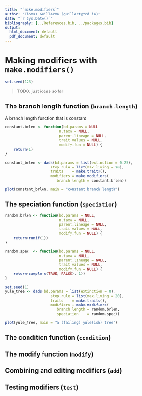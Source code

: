 ```yaml
---
title: "`make.modifiers`"
author: "Thomas Guillerme (guillert@tcd.ie)"
date: "`r Sys.Date()`"
bibliography: [../References.bib, ../packages.bib]
output:
  html_document: default
  pdf_document: default
---
```


# Making modifiers with `make.modifiers()` {#makemodifiers}

```r
set.seed(123)
```

> TODO: just ideas so far


## The branch length function (`branch.length`)

A branch length function that is constant

```r
constant.brlen <- function(bd.params = NULL,
                         n.taxa = NULL,
                         parent.lineage = NULL,
                         trait.values = NULL,
                         modify.fun = NULL) {
    return(1)
}

constant_brlen <- dads(bd.params = list(extinction = 0.25),
                     stop.rule = list(max.living = 20),
                     traits    = make.traits(),
                     modifiers = make.modifiers(
                        branch.length = constant.brlen))

plot(constant_brlen, main = "constant branch length")
```

## The speciation function (`speciation`)


```r
random.brlen <- function(bd.params = NULL,
                         n.taxa = NULL,
                         parent.lineage = NULL,
                         trait.values = NULL,
                         modify.fun = NULL) {
    return(runif(1))
}

random.spec  <- function(bd.params = NULL,
                         n.taxa = NULL,
                         parent.lineage = NULL,
                         trait.values = NULL,
                         modify.fun = NULL) {
    return(sample(c(TRUE, FALSE), 1))
}

set.seed(1)
yule_tree <- dads(bd.params = list(extinction = 0),
                     stop.rule = list(max.living = 20),
                     traits    = make.traits(),
                     modifiers = make.modifiers(
                        branch.length = random.brlen,
                        speciation    = random.spec))

plot(yule_tree, main = "a (failing) yule(ish) tree")
```

## The condition function (`condition`)

## The modify function (`modify`)

## Combining and editing modifiers (`add`)

## Testing modifiers (`test`)